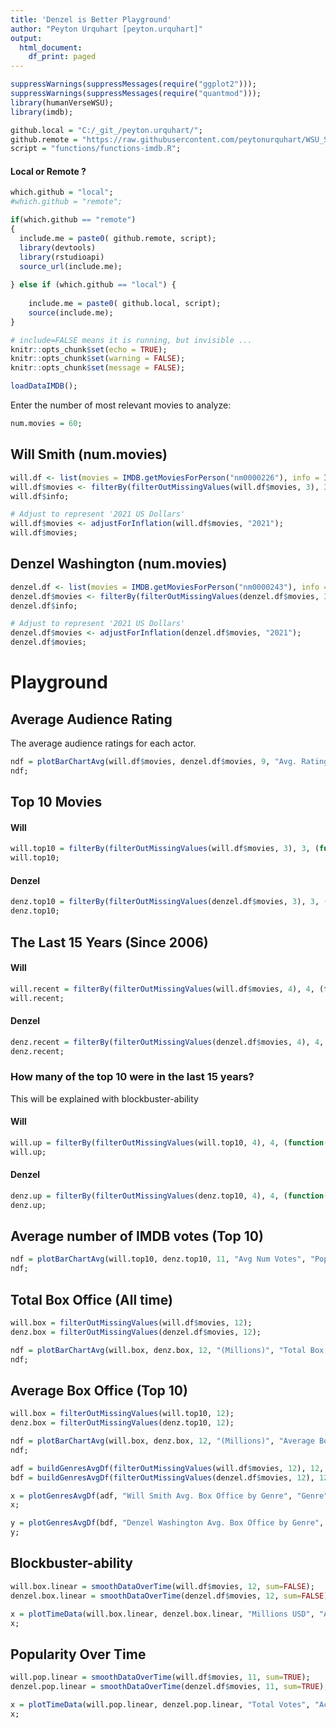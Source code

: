 ```yaml
---
title: 'Denzel is Better Playground'
author: "Peyton Urquhart [peyton.urquhart]"
output:
  html_document:
    df_print: paged
---
```


```r
suppressWarnings(suppressMessages(require("ggplot2")));
suppressWarnings(suppressMessages(require("quantmod")));
library(humanVerseWSU);
library(imdb);
```

```r
github.local = "C:/_git_/peyton.urquhart/";
github.remote = "https://raw.githubusercontent.com/peytonurquhart/WSU_STAT_419/master/";
script = "functions/functions-imdb.R";
```

#### Local or Remote ?

```r
which.github = "local";
#which.github = "remote";
```

```r
if(which.github == "remote")
{
  include.me = paste0( github.remote, script);
  library(devtools)
  library(rstudioapi)
  source_url(include.me);
  
} else if (which.github == "local") {
  
    include.me = paste0( github.local, script);
    source(include.me);
}
```

```r
# include=FALSE means it is running, but invisible ...
knitr::opts_chunk$set(echo = TRUE);
knitr::opts_chunk$set(warning = FALSE);
knitr::opts_chunk$set(message = FALSE);
```

```r
loadDataIMDB();
```

Enter the number of most relevant movies to analyze:

```r
num.movies = 60;
```

## Will Smith (num.movies)

```r
will.df <- list(movies = IMDB.getMoviesForPerson("nm0000226"), info = IMDB.getPersonInfo("nm0000226"));
will.df$movies <- filterBy(filterOutMissingValues(will.df$movies, 3), 3, (function(x){(x < num.movies + 1)}));
will.df$info;
```

```r
# Adjust to represent '2021 US Dollars'
will.df$movies <- adjustForInflation(will.df$movies, "2021");
will.df$movies;
```

## Denzel Washington (num.movies)

```r
denzel.df <- list(movies = IMDB.getMoviesForPerson("nm0000243"), info = IMDB.getPersonInfo("nm0000243"));
denzel.df$movies <- filterBy(filterOutMissingValues(denzel.df$movies, 3), 3, (function(x){(x < num.movies + 1)}));
denzel.df$info;
```

```r
# Adjust to represent '2021 US Dollars'
denzel.df$movies <- adjustForInflation(denzel.df$movies, "2021");
denzel.df$movies;
```






# Playground

## Average Audience Rating

The average audience ratings for each actor.

```r
ndf = plotBarChartAvg(will.df$movies, denzel.df$movies, 9, "Avg. Rating", "Average Audience Rating")
ndf;
```


## Top 10 Movies
#### Will
```r
will.top10 = filterBy(filterOutMissingValues(will.df$movies, 3), 3, (function(x){(x < 11)}));
will.top10;
```
#### Denzel
```r
denz.top10 = filterBy(filterOutMissingValues(denzel.df$movies, 3), 3, (function(x){(x < 11)}));
denz.top10;
```


## The Last 15 Years (Since 2006)
#### Will
```r
will.recent = filterBy(filterOutMissingValues(will.df$movies, 4), 4, (function(x){(x > 2005)}));
will.recent;
```
#### Denzel
```r
denz.recent = filterBy(filterOutMissingValues(denzel.df$movies, 4), 4, (function(x){(x > 2005)}));
denz.recent;
```


### How many of the top 10 were in the last 15 years?

This will be explained with blockbuster-ability

#### Will
```r
will.up = filterBy(filterOutMissingValues(will.top10, 4), 4, (function(x){(x > 2005)}));
will.up;
```
#### Denzel
```r
denz.up = filterBy(filterOutMissingValues(denz.top10, 4), 4, (function(x){(x > 2005)}));
denz.up;
```


## Average number of IMDB votes (Top 10)
```r
ndf = plotBarChartAvg(will.top10, denz.top10, 11, "Avg Num Votes", "Popularity of Top 10 Movies")
ndf;
```

## Total Box Office (All time)

```r
will.box = filterOutMissingValues(will.df$movies, 12);
denz.box = filterOutMissingValues(denzel.df$movies, 12);

ndf = plotBarChartAvg(will.box, denz.box, 12, "(Millions)", "Total Box Office (All Time)",sum=TRUE)
ndf;
```

## Average Box Office (Top 10)

```r
will.box = filterOutMissingValues(will.top10, 12);
denz.box = filterOutMissingValues(denz.top10, 12);

ndf = plotBarChartAvg(will.box, denz.box, 12, "(Millions)", "Average Box Office (Top 10 Movies)",sum=FALSE)
ndf;
```

```r
adf = buildGenresAvgDf(filterOutMissingValues(will.df$movies, 12), 12, sum=FALSE);
bdf = buildGenresAvgDf(filterOutMissingValues(denzel.df$movies, 12), 12, sum=FALSE);

x = plotGenresAvgDf(adf, "Will Smith Avg. Box Office by Genre", "Genre", "(Millions)", ymax=400)
x;

y = plotGenresAvgDf(bdf, "Denzel Washington Avg. Box Office by Genre", "Genre", "(Millions)", ymax=400)
y;

```

## Blockbuster-ability

```r
will.box.linear = smoothDataOverTime(will.df$movies, 12, sum=FALSE);
denzel.box.linear = smoothDataOverTime(denzel.df$movies, 12, sum=FALSE);

x = plotTimeData(will.box.linear, denzel.box.linear, "Millions USD", "Average Box Office Sales Over Time");
x;


```

## Popularity Over Time

```r

will.pop.linear = smoothDataOverTime(will.df$movies, 11, sum=TRUE);
denzel.pop.linear = smoothDataOverTime(denzel.df$movies, 11, sum=TRUE);

x = plotTimeData(will.pop.linear, denzel.pop.linear, "Total Votes", "Actor Popularity Over Time");
x;


```




















